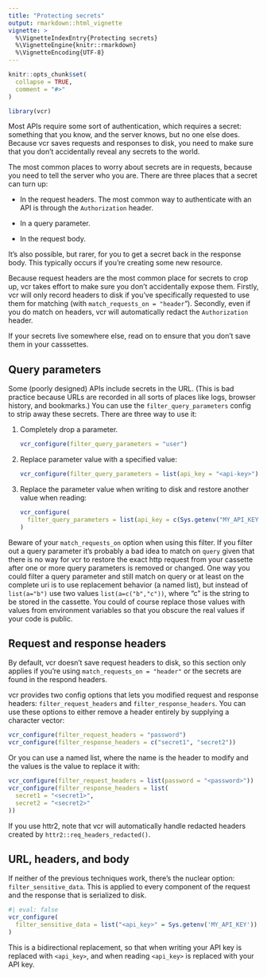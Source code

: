 ```yaml
---
title: "Protecting secrets"
output: rmarkdown::html_vignette
vignette: >
  %\VignetteIndexEntry{Protecting secrets}
  %\VignetteEngine{knitr::rmarkdown}
  %\VignetteEncoding{UTF-8}
---
```


```r
knitr::opts_chunk$set(
  collapse = TRUE,
  comment = "#>"
)
```

```r
library(vcr)
```

Most APIs require some sort of authentication, which requires a secret: something that you know, and the server knows, but no one else does. Because vcr saves requests and responses to disk, you need to make sure that you don't accidentally reveal any secrets to the world. 

The most common places to worry about secrets are in requests, because you need to tell the server who you are. There are three places that a secret can turn up:

* In the request headers. The most common way to authenticate with an API is through the `Authorization` header.

* In a query parameter. 

* In the request body.

It's also possible, but rarer, for you to get a secret back in the response body. This typically occurs if you're creating some new resource. 

Because request headers are the most common place for secrets to crop up, vcr takes effort to make sure you don't accidentally expose them. Firstly, vcr will only record headers to disk if you've specifically requested to use them for matching (with `match_requests_on = "header`"). Secondly, even if you do match on headers, vcr will automatically redact the `Authorization` header.

If your secrets live somewhere else, read on to ensure that you don't save them in your casssettes.

## Query parameters

Some (poorly designed) APIs include secrets in the URL. (This is bad practice because URLs are recorded in all sorts of places like logs, browser history, and bookmarks.) You can use the `filter_query_parameters` config to strip away these secrets. There are three way to use it:

1. Completely drop a parameter.

    ```R
    vcr_configure(filter_query_parameters = "user")
    ```

1. Replace parameter value with a specified value:

    ```R
    vcr_configure(filter_query_parameters = list(api_key = "<api-key>"))
    ```

1. Replace the parameter value when writing to disk and restore another value when reading:

    ```R
    vcr_configure(
      filter_query_parameters = list(api_key = c(Sys.getenv("MY_API_KEY"), "foo"))
    )
    ```

Beware of your `match_requests_on` option when using this filter. If you
filter out a query parameter it's probably a bad idea to match on `query`
given that there is no way for vcr to restore the exact http request
from your cassette after one or more query parameters is removed or changed.
One way you could filter a query parameter and still match on query or
at least on the complete uri is to use replacement behavior (a named list),
but instead of `list(a="b")` use two values `list(a=c("b","c"))`, where
"c" is the string to be stored in the cassette. You could of course replace
those values with values from environment variables so that you obscure
the real values if your code is public.

## Request and response headers

By default, vcr doesn't save request headers to disk, so this section only applies if you're using `match_requests_on = "header"` or the secrets are found in the respond headers. 

vcr provides two config options that lets you modified request and response headers: `filter_request_headers` and `filter_response_headers`. You can use these options to either remove a header entirely by supplying a character vector:

```r
vcr_configure(filter_request_headers = "password")
vcr_configure(filter_response_headers = c("secret1", "secret2"))
```

Or you can use a named list, where the name is the header to modify and the values is the value to replace it with:

```r
vcr_configure(filter_request_headers = list(password = "<password>"))
vcr_configure(filter_response_headers = list(
  secret1 = "<secret1>", 
  secret2 = "<secret2>"
))
```

If you use httr2, note that vcr will automatically handle redacted headers created by `httr2::req_headers_redacted()`.

## URL, headers, and body

If neither of the previous techniques work, there's the nuclear option: `filter_sensitive_data`. This is applied to every component of the request and the response that is serialized to disk. 

```r
#| eval: false
vcr_configure(
  filter_sensitive_data = list("<api_key>" = Sys.getenv('MY_API_KEY'))
)
```

This is a bidirectional replacement, so that when writing your API key is replaced with `<api_key>`, and when reading `<api_key>` is replaced with your API key.
